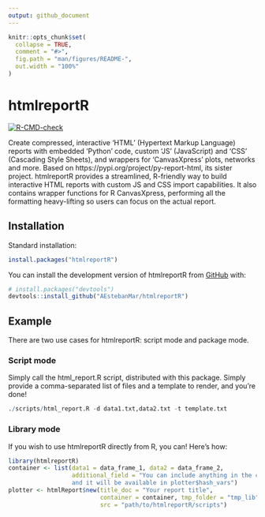 ```yaml
---
output: github_document
---
```


<!-- README.md is generated from README.Rmd. Please edit that file -->

```r
knitr::opts_chunk$set(
  collapse = TRUE,
  comment = "#>",
  fig.path = "man/figures/README-",
  out.width = "100%"
)
```

# htmlreportR

<!-- badges: start -->
[![R-CMD-check](https://github.com/AEstebanMar/htmlreportR/actions/workflows/R-CMD-check.yaml/badge.svg)](https://github.com/AEstebanMar/htmlreportR/actions/workflows/R-CMD-check.yaml)
<!-- badges: end -->

Create compressed, interactive 'HTML' (Hypertext Markup Language) reports with embedded 'Python' code, custom 'JS' (JavaScript) and 'CSS' (Cascading Style Sheets), and wrappers for
  'CanvasXpress' plots, networks and more. Based on https://pypi.org/project/py-report-html, its sister project.
htmlreportR provides a streamlined, R-friendly way to build interactive HTML reports with custom JS and CSS import
capabilities. It also contains wrapper functions for R CanvasXpress, performing all the formatting heavy-lifting
so users can focus on the actual report.

## Installation

Standard installation:

``` r
install.packages("htmlreportR")
```

You can install the development version of htmlreportR from [GitHub](https://github.com/) with:

``` r
# install.packages("devtools")
devtools::install_github("AEstebanMar/htmlreportR")
```

## Example

There are two use cases for htmlreportR: script mode and package mode.

### Script mode

Simply call the html_report.R script, distributed with this package. Simply
provide a comma-separated list of files and a template to render, and you're done!


```r
./scripts/html_report.R -d data1.txt,data2.txt -t template.txt
```

### Library mode

If you wish to use htmlreportR directly from R, you can! Here's how:
```r
library(htmlreportR)
container <- list(data1 = data_frame_1, data2 = data_frame_2,
                  additional_field = "You can include anything in the container
                  and it will be available in plotter$hash_vars")
plotter <- htmlReport$new(title_doc = "Your report title", 
                          container = container, tmp_folder = "tmp_lib",
                          src = "path/to/htmlreportR/scripts")
```
